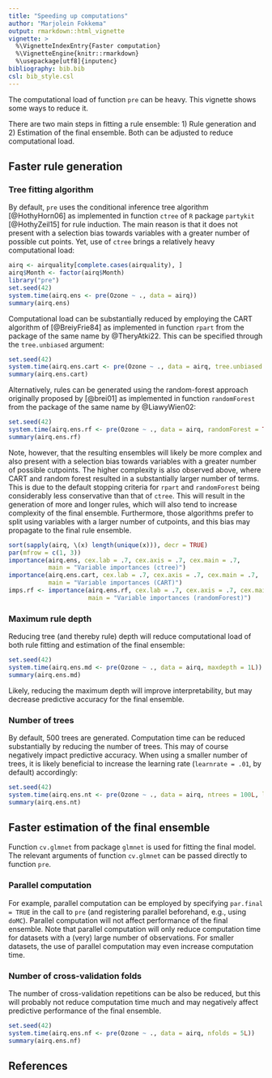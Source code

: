 ```yaml
---
title: "Speeding up computations"
author: "Marjolein Fokkema"
output: rmarkdown::html_vignette
vignette: >
  %\VignetteIndexEntry{Faster computation}
  %\VignetteEngine{knitr::rmarkdown}
  %\usepackage[utf8]{inputenc}
bibliography: bib.bib
csl: bib_style.csl
---
```


The computational load of function `pre` can be heavy. This vignette shows some ways to reduce it. 

There are two main steps in fitting a rule ensemble: 1) Rule generation and 2) Estimation of the final ensemble. Both can be adjusted to reduce computational load. 


## Faster rule generation

### Tree fitting algorithm

By default, `pre` uses the conditional inference tree algorithm [@HothyHorn06] as implemented in function `ctree` of `R` package `partykit` [@HothyZeil15] for rule induction. The main reason is that it does not present with a selection bias towards variables with a greater number of possible cut points. Yet, use of `ctree` brings a relatively heavy computational load:

```r
airq <- airquality[complete.cases(airquality), ]
airq$Month <- factor(airq$Month)
library("pre")
set.seed(42)
system.time(airq.ens <- pre(Ozone ~ ., data = airq))
summary(airq.ens)
```

Computational load can be substantially reduced by employing the CART algorithm of [@BreiyFrie84] as implemented in function `rpart` from the package of the same name by @TheryAtki22. This can be specified through the `tree.unbiased` argument:

```r
set.seed(42)
system.time(airq.ens.cart <- pre(Ozone ~ ., data = airq, tree.unbiased = FALSE))
summary(airq.ens.cart)
```

Alternatively, rules can be generated using the random-forest approach originally proposed by [@brei01] as implemented in function `randomForest` from the package of the same name by @LiawyWien02: 

```r
set.seed(42)
system.time(airq.ens.rf <- pre(Ozone ~ ., data = airq, randomForest = TRUE))
summary(airq.ens.rf)
```

Note, however, that the resulting ensembles will likely be more complex and also present with a selection bias towards variables with a greater number of possible cutpoints. The higher complexity is also observed above, where CART and random forest resulted in a substantially larger number of terms. This is due to the default stopping criteria for `rpart` and `randomForest` being considerably less conservative than that of `ctree`. This will result in the generation of more and longer rules, which will also tend to increase complexity of the final ensemble. Furthermore, those algorithms prefer to split using variables with a larger number of cutpoints, and this bias may propagate to the final rule ensemble.

```r
sort(sapply(airq, \(x) length(unique(x))), decr = TRUE)
par(mfrow = c(1, 3))
importance(airq.ens, cex.lab = .7, cex.axis = .7, cex.main = .7, 
           main = "Variable importances (ctree)")
importance(airq.ens.cart, cex.lab = .7, cex.axis = .7, cex.main = .7, 
           main = "Variable importances (CART)")
imps.rf <- importance(airq.ens.rf, cex.lab = .7, cex.axis = .7, cex.main = .7, 
                      main = "Variable importances (randomForest)")
```

### Maximum rule depth

Reducing tree (and thereby rule) depth will reduce computational load of both rule fitting and estimation of the final ensemble: 

```r
set.seed(42)
system.time(airq.ens.md <- pre(Ozone ~ ., data = airq, maxdepth = 1L))
summary(airq.ens.md)
```

Likely, reducing the maximum depth will improve interpretability, but may decrease predictive accuracy for the final ensemble.



### Number of trees

By default, 500 trees are generated. Computation time can be reduced substantially by reducing the number of trees. This may of course negatively impact predictive accuracy. When using a smaller number of trees, it is likely beneficial to increase the learning rate (`learnrate = .01`, by default) accordingly: 

```r
set.seed(42)
system.time(airq.ens.nt <- pre(Ozone ~ ., data = airq, ntrees = 100L, learnrate = .05))
summary(airq.ens.nt)
```

## Faster estimation of the final ensemble

Function `cv.glmnet` from package `glmnet` is used for fitting the final model. The relevant arguments of function `cv.glmnet` can be passed directly to function `pre`.


### Parallel computation

For example, parallel computation can be employed by specifying `par.final = TRUE` in the call to `pre` (and registering parallel beforehand, e.g., using `doMC`). Parallel computation will not affect performance of the final ensemble. Note that parallel computation will only reduce computation time for datasets with a (very) large number of observations. For smaller datasets, the use of parallel computation may even increase computation time. 



### Number of cross-validation folds

The number of cross-validation repetitions can be also be reduced, but this will probably not reduce computation time much and may negatively affect predictive performance of the final ensemble.

```r
set.seed(42)
system.time(airq.ens.nf <- pre(Ozone ~ ., data = airq, nfolds = 5L))
summary(airq.ens.nf)
```

## References
